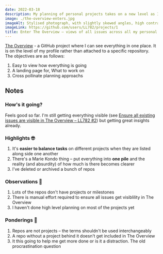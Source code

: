 ```yaml
---
date: 2022-03-18
description: My planning of personal projects takes on a new level as I set up one project to see them all. Enter The Overview
image: ./the-overview-enters.jpg
imageAlt: Stylised photograph, with slightly skewed angles, high contrast with muted colours. A desk with a laptop and stacks of paper
imageLink: https://github.com/users/LL782/projects/1
title: Enter The Overview – views of all issues across all my personal projects
---
```


[The Overview](https://github.com/users/LL782/projects/1) - a GitHub project where I can see everything in one place. It is on the level of my profile rather than attached to a specific repository. The objectives are as follows:

1. Easy to view how everything is going
1. A landing page for, What to work on
1. Cross pollinate planning approachs

## Notes

### How's it going?

Feels good so far. I'm still getting everything visible (see [Ensure all existing issues are visible in The Overview – LL782 #2](https://github.com/LL782/LL782/issues/2)) but getting great insights already.

### Highlights <Emoji label="nerd face">🤓</Emoji>

1. It's **easier to balance tasks** on different projects when they are listed along side one another
1. There's a Marie Kondo thing – put everything into **one pile** and the reality (and absurdity) of how much is there becomes clearer
1. I've deleted or archived a bunch of repos

### Observations <Emoji label="electric torch">🔦</Emoji>

1. Lots of the repos don't have projects or milestones
1. There is manual effort required to ensure all issues get visiblility in The Overview
1. I haven't done high level planning on most of the projects yet

### Ponderings <Emoji label="thinking face">🤔</Emoji>

1. Repos are not projects – the terms shouldn't be used interchangeably
1. A repo without a project behind it doesn't get included in The Overview
1. It this going to help me get more done or is it a distraction. The old procrastination question
